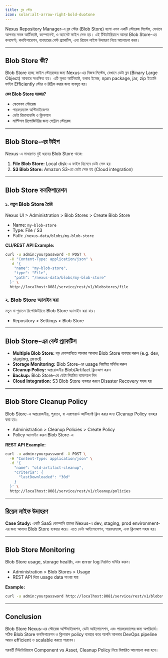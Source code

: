 ```yaml
---
title: ব্লব স্টোর
icon: solar:alt-arrow-right-bold-duotone
---
```


Nexus Repository Manager-এ ব্লব স্টোর (Blob Store) হলো এমন একটি স্টোরেজ সিস্টেম, যেখানে আপনার সমস্ত আর্টিফ্যাক্ট, কম্পোনেন্ট, ও অ্যাসেট ফাইল সেভ হয়। এই টিউটোরিয়ালে আমরা Blob Store-এর কনসেপ্ট, কনফিগারেশন, ব্যবহারের বেস্ট প্র্যাকটিস, এবং রিয়েল লাইফ উদাহরণ নিয়ে আলোচনা করব।

---

## Blob Store কী?

Blob Store হচ্ছে ফাইল স্টোরেজের জন্য Nexus-এর নিজস্ব সিস্টেম, যেখানে ডেটা ব্লব (Binary Large Object) আকারে সংরক্ষিত হয়। এটি মূলত আর্টিফ্যাক্ট, ডকার ইমেজ, npm package, jar, zip ইত্যাদি ফাইল Efficiently স্টোর ও রিট্রিভ করার জন্য ব্যবহৃত হয়।

**কেন Blob Store দরকার?**
- স্কেলেবল স্টোরেজ
- পারফরম্যান্স অপ্টিমাইজেশন
- ডেটা রিডানডেন্সি ও ক্লিনআপ
- মাল্টিপল রিপোজিটরির জন্য সেন্ট্রাল স্টোরেজ

---

## Blob Store-এর টাইপ

Nexus-এ সাধারণত দুই ধরনের Blob Store থাকে:
1. **File Blob Store:** Local disk-এ ফাইল হিসেবে ডেটা সেভ হয়
2. **S3 Blob Store:** Amazon S3-তে ডেটা সেভ হয় (Cloud integration)

---

## Blob Store কনফিগারেশন

### ১. নতুন Blob Store তৈরি

Nexus UI > Administration > Blob Stores > Create Blob Store

- Name: `my-blob-store`
- Type: File / S3
- Path: `/nexus-data/blobs/my-blob-store`

**CLI/REST API Example:**
```bash
curl -u admin:yourpassword -X POST \
  -H "Content-Type: application/json" \
  -d '{
    "name": "my-blob-store",
    "type": "File",
    "path": "/nexus-data/blobs/my-blob-store"
  }' \
  http://localhost:8081/service/rest/v1/blobstores/file
```

### ২. Blob Store অ্যাসাইন করা

নতুন বা পুরাতন রিপোজিটরিতে Blob Store অ্যাসাইন করা যায়।

- Repository > Settings > Blob Store

---

## Blob Store-এর বেস্ট প্র্যাকটিস

- **Multiple Blob Store:** বড় কোম্পানিতে আলাদা আলাদা Blob Store ব্যবহার করুন (e.g. dev, staging, prod)
- **Storage Monitoring:** Blob Store-এর usage নিয়মিত মনিটর করুন
- **Cleanup Policy:** অপ্রয়োজনীয় Blob/Artifact ক্লিনআপ করুন
- **Backup:** Blob Store-এর ডেটা নিয়মিত ব্যাকআপ নিন
- **Cloud Integration:** S3 Blob Store ব্যবহার করলে Disaster Recovery সহজ হয়

---

## Blob Store Cleanup Policy

Blob Store-এ অপ্রয়োজনীয়, পুরাতন, বা এক্সপায়ার্ড আর্টিফ্যাক্ট ক্লিন করার জন্য Cleanup Policy ব্যবহার করা হয়।

- Administration > Cleanup Policies > Create Policy
- Policy অ্যাসাইন করুন Blob Store-এ

**REST API Example:**
```bash
curl -u admin:yourpassword -X POST \
  -H "Content-Type: application/json" \
  -d '{
    "name": "old-artifact-cleanup",
    "criteria": {
      "lastDownloaded": "30d"
    }
  }' \
  http://localhost:8081/service/rest/v1/cleanup/policies
```

---

## রিয়েল লাইফ উদাহরণ

**Case Study:**
একটি SaaS কোম্পানি তাদের Nexus-এ dev, staging, prod environment-এর জন্য আলাদা Blob Store ব্যবহার করে। এতে ডেটা আইসোলেশন, পারফরম্যান্স, এবং ক্লিনআপ সহজ হয়।

---

## Blob Store Monitoring

Blob Store usage, storage health, এবং error log নিয়মিত মনিটর করুন।

- Administration > Blob Stores > Usage
- REST API দিয়ে usage data পাওয়া যায়

**Example:**
```bash
curl -u admin:yourpassword http://localhost:8081/service/rest/v1/blobstores
```

---

## Conclusion

Blob Store Nexus-এর স্টোরেজ অপ্টিমাইজেশন, ডেটা আইসোলেশন, এবং পারফরম্যান্সের জন্য অপরিহার্য। সঠিক Blob Store কনফিগারেশন ও ক্লিনআপ policy ব্যবহার করে আপনি আপনার DevOps pipeline আরও efficient ও scalable করতে পারবেন।

পরবর্তী টিউটোরিয়ালে Component vs Asset, Cleanup Policy নিয়ে বিস্তারিত আলোচনা করা হবে।

